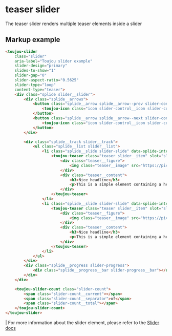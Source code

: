 # teaser slider

The teaser slider renders multiple teaser elements inside a slider

## Markup example
```html
<toujou-slider
    class="slider"
    aria-label="Toujou slider example"
    slider-design="primary"
    slides-to-show="1"
    slider-gap="0"
    slider-aspect-ratio="0.5625"
    slider-type="loop"
    content-type="teaser">
    <div class="splide slider__slider">
        <div class="splide__arrows">
            <button class="splide__arrow splide__arrow--prev slider-control slider-control--prev" aria-label="Previous slide">
                <toujou-icon class="icon slider-control__icon slider-control__icon--prev" icon-name="arrow-left"></toujou-icon>
            </button>
            <button class="splide__arrow splide__arrow--next slider-control slider-control--next" aria-label="Next slide">
                <toujou-icon class="icon slider-control__icon slider-control__icon--next" icon-name="arrow-right"></toujou-icon>
            </button>
        </div>

        <div class="splide__track slider__track">
            <ul class="splide__list slider__list">
                <li class="splide__slide slider-slide" data-splide-interval="1000">
                    <toujou-teaser class="teaser slider__item" slot="slider-item" teaser-type="cinema" image-width="50" image-side="left">
                        <div class="teaser__figure">
                            <img class="teaser__image" src="https://picsum.photos/1025" alt="nice image" />
                        </div>
                        <div class="teaser__content">
                            <h3>Nice headline</h3>
                            <p>This is a simple element containing a headline and this text. There are no restrictions for the amount of content. So feel free to add as much information as long as it helps your story or your customer.</p>
                        </div>
                    </toujou-teaser>
                </li>
                <li class="splide__slide slider-slide" data-splide-interval="1000">
                    <toujou-teaser class="teaser slider__item" slot="slider-item" teaser-type="cinema" image-width="50" image-side="left">
                        <div class="teaser__figure">
                            <img class="teaser__image" src="https://picsum.photos/1025" alt="nice image" />
                        </div>
                        <div class="teaser__content">
                            <h3>Nice headline</h3>
                            <p>This is a simple element containing a headline and this text. There are no restrictions for the amount of content. So feel free to add as much information as long as it helps your story or your customer.</p>
                        </div>
                    </toujou-teaser>
                </li>
            </ul>
        </div>
        <div class="splide__progress slider-progress">
            <div class="splide__progress__bar slider-progress__bar"></div>
        </div>
    </div>

    <toujou-slider-count class="slider-count">
        <span class="slider-count__current"></span>
        <span class="slider-count__separator">of</span>
        <span class="slider-count__total"></span>
    </toujou-slider-count>
</toujou-slider>
```

| For more information about the slider element, please refer to the [Slider docs](/docs/components-media--slider)